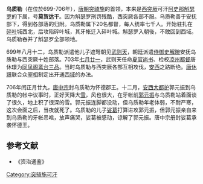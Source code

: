 '''乌质勒'''（在位於699-706年），[[唐朝|唐朝]][[突骑施|突骑施]]的首领，本来是[[西突厥|西突厥]]可汗[[阿史那斛瑟罗|阿史那斛瑟罗]]的下属，号'''莫贺达干'''。因为斛瑟罗刑罚残酷，西突厥各部不服。乌质勒善于安抚部下，得到各部落的归附。乌质勒属下20名都督，每人统率七千人。开始驻扎在[[碎叶|碎叶]]城西北，后攻陷碎叶城，其牙帐迁入碎叶城。斛瑟罗入朝後，不敢回到西域。乌质勒吞并了斛瑟罗全部领地。

699年八月十二，乌质勒派遣他儿子遮弩朝见[[武则天|武则天]]，朝廷派遣[[侍御史|侍御史]][[解琬|解琬]]安抚乌质勒与西突厥十姓部落。703年[[七月廿一|七月廿一]]，武则天任命[[兵部尚书|夏官尚书]]、检校[[凉州|凉州]][[都督|都督]]唐休璟为[[同凤阁鸾台三品|同凤阁鸾台三品]]。当时乌质勒与西突厥各部互相攻伐，[[安西|安西]]之路断绝。[[唐休璟|唐休璟]]联合众[[宰相|宰相]]制定出开通[[西域|西域]]的办法。

706年闰正月廿九，[[唐中宗|唐中宗]]封乌质勒为怀德郡王。十二月，[[安西大都护府|安西大都护]]郭元振到乌质勒的帐中议事时，正好天降大[[雪|雪]]，风也很大，在牙帐前[[郭元振|郭元振]]与乌质勒站着面谈了很久，地上积了很深的雪。郭元振连脚都没动，但乌质勒年老体弱，不耐严寒，这次会面之后，当夜就死了。乌质勒的儿子[[娑葛|娑葛]]打算进攻郭元振，但郭元振亲自来到乌质勒的牙帐吊唁，放声痛哭，娑葛被感动，谅解了郭元振。唐中宗册封娑葛承袭怀德王。
{{start box}}
{{s-before|—}}
{{s-title|[[突骑施|突骑施]]首领|699年—706年}}
{{s-after|[[娑葛|娑葛]]}}
{{end box}}

==参考文献==
*《资治通鉴》
[[Category:突骑施可汗|Category:突骑施可汗]]